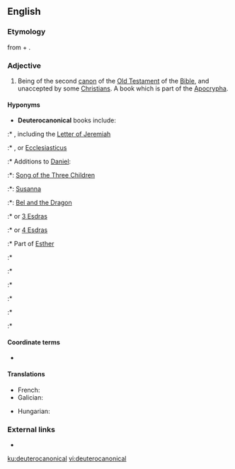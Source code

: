 ==English==
{{wikipedia|Deuterocanonical books|lang=en}}

===Etymology===
from {{etyl|grc|en}} {{m|grc|δεύτερος||second}} + {{m|grc|κανών||rule, model}}.

===Adjective===
{{en-adj|-}}

# {{lb|en|biblical}} Being of the second [[canon]] of the [[Old Testament]] of the [[Bible]], and unaccepted by some [[Christian]]s. A book which is part of the [[Apocrypha]].

====Hyponyms====
* '''Deuterocanonical''' books include: 
:* {{l|en|Baruch}}, including the [[Letter of Jeremiah]]
:* {{l|en|Ben Sira}}, {{l|en|Sirach}} or [[Ecclesiasticus]]
:* Additions to [[Daniel]]:
:*: [[Song of the Three Children]]
:*: [[Susanna]]
:*: [[Bel and the Dragon]]
:* {{l|en|1 Esdras}} or [[3 Esdras]]
:* {{l|en|2 Esdras}} or [[4 Esdras]]
:* Part of [[Esther]]
:* {{l|en|Judith}}
:* {{l|en|1 Maccabees}}
:* {{l|en|2 Maccabees}}
:* {{l|en|Prayer of Manasses}}
:* {{l|en|Tobit}}
:* {{l|en|Wisdom}}

====Coordinate terms====
* {{l|en|protocanonical}}

====Translations====
{{trans-top|of the second canon of the Old Testament}}
* French: {{t+|fr|deutérocanonique|m|f}}
* Galician: {{t|gl|deuterocanónico}}
{{trans-mid}}
* Hungarian: {{t|hu|deuterokanonikus}}
{{trans-bottom}}

===External links===
* {{pedia|Deuterocanonical books}}

[[ku:deuterocanonical]]
[[vi:deuterocanonical]]
